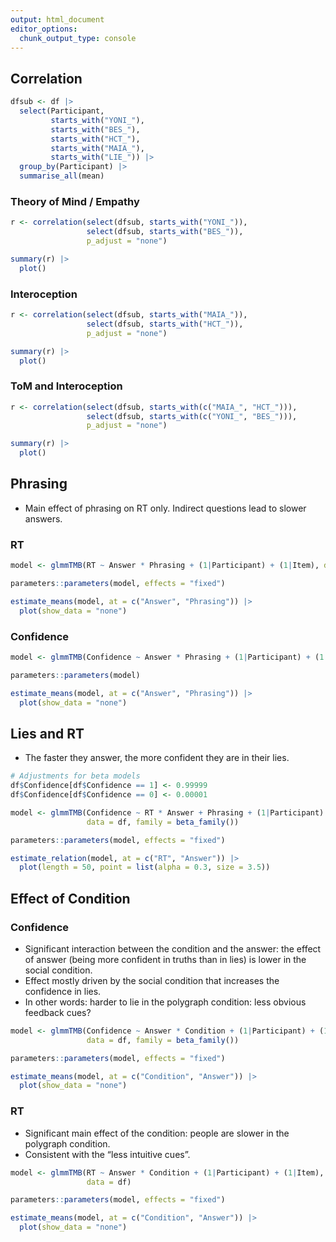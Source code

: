 ```yaml
---
output: html_document
editor_options: 
  chunk_output_type: console
---
```


## Correlation {.tabset}

```r
dfsub <- df |> 
  select(Participant, 
         starts_with("YONI_"), 
         starts_with("BES_"),
         starts_with("HCT_"),
         starts_with("MAIA_"),
         starts_with("LIE_")) |> 
  group_by(Participant) |> 
  summarise_all(mean)
```

### Theory of Mind / Empathy

```r
r <- correlation(select(dfsub, starts_with("YONI_")),
                 select(dfsub, starts_with("BES_")), 
                 p_adjust = "none")

summary(r) |> 
  plot()
```

### Interoception

```r
r <- correlation(select(dfsub, starts_with("MAIA_")),
                 select(dfsub, starts_with("HCT_")), 
                 p_adjust = "none")

summary(r) |> 
  plot()
```

### ToM and Interoception

```r
r <- correlation(select(dfsub, starts_with(c("MAIA_", "HCT_"))),
                 select(dfsub, starts_with(c("YONI_", "BES_"))), 
                 p_adjust = "none")

summary(r) |> 
  plot()
```


## Phrasing {.tabset}

- Main effect of phrasing on RT only. Indirect questions lead to slower answers.


### RT

```r
model <- glmmTMB(RT ~ Answer * Phrasing + (1|Participant) + (1|Item), data = df) 

parameters::parameters(model, effects = "fixed")
```

```r
estimate_means(model, at = c("Answer", "Phrasing")) |> 
  plot(show_data = "none") 
```

### Confidence

```r
model <- glmmTMB(Confidence ~ Answer * Phrasing + (1|Participant) + (1|Item), data = df) 

parameters::parameters(model)
```

```r
estimate_means(model, at = c("Answer", "Phrasing")) |> 
  plot(show_data = "none") 
```


## Lies and RT

- The faster they answer, the more confident they are in their lies.

```r
# Adjustments for beta models
df$Confidence[df$Confidence == 1] <- 0.99999
df$Confidence[df$Confidence == 0] <- 0.00001

model <- glmmTMB(Confidence ~ RT * Answer + Phrasing + (1|Participant) + (1|Item), 
                 data = df, family = beta_family())

parameters::parameters(model, effects = "fixed")
```

```r
estimate_relation(model, at = c("RT", "Answer")) |> 
  plot(length = 50, point = list(alpha = 0.3, size = 3.5)) 
```



## Effect of Condition

### Confidence

- Significant interaction between the condition and the answer: the effect of answer (being more confident in truths than in lies) is lower in the social condition.
- Effect mostly driven by the social condition that increases the confidence in lies. 
- In other words: harder to lie in the polygraph condition: less obvious feedback cues?

```r
model <- glmmTMB(Confidence ~ Answer * Condition + (1|Participant) + (1|Item), 
                 data = df, family = beta_family())

parameters::parameters(model, effects = "fixed")
```

```r
estimate_means(model, at = c("Condition", "Answer")) |> 
  plot(show_data = "none") 
```



### RT

- Significant main effect of the condition: people are slower in the polygraph condition.
- Consistent with the "less intuitive cues".

```r
model <- glmmTMB(RT ~ Answer * Condition + (1|Participant) + (1|Item), 
                 data = df)

parameters::parameters(model, effects = "fixed")
```

```r
estimate_means(model, at = c("Condition", "Answer")) |> 
  plot(show_data = "none") 
```
